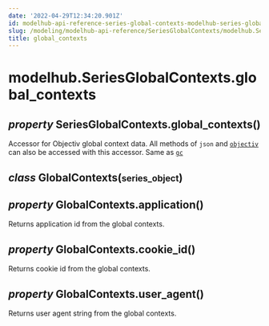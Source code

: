 ```yaml
---
date: '2022-04-29T12:34:20.901Z'
id: modelhub-api-reference-series-global-contexts-modelhub-series-global-contexts-global-contexts
slug: /modeling/modelhub-api-reference/SeriesGlobalContexts/modelhub.SeriesGlobalContexts.global-contexts/
title: global_contexts
---
```


# modelhub.SeriesGlobalContexts.global_contexts

<div>
<h2 class="signature-class"><span class="type-annotation"><em>property</em></span> <span class="additional-name">SeriesGlobalContexts.</span><span class="name">global_contexts(</span>)</h2>


<div class="content">

Accessor for Objectiv global context data. All methods of `json` and [`objectiv`](/docs/modeling/modelhub-api-reference/SeriesGlobalContexts/modelhub.SeriesGlobalContexts.objectiv/#modelhub.SeriesGlobalContexts.objectiv) can
also be accessed with this accessor. Same as [`gc`](/docs/modeling/modelhub-api-reference/SeriesGlobalContexts/modelhub.SeriesGlobalContexts.gc/#modelhub.SeriesGlobalContexts.gc)

<div class="class">
<h2 class="signature-class"><span class="type-annotation"><em>class</em></span> <span class="name">GlobalContexts(</span><small class="parameter-list"><span class="parameter" id="series_object">series_object</span></small>)</h2>


<div class="content">

<div>
<h2 class="signature-class"><span class="type-annotation"><em>property</em></span> <span class="additional-name">GlobalContexts.</span><span class="name">application(</span>)</h2>


<div class="content">

Returns application id from the global contexts.


</div>

</div>
<div>
<h2 class="signature-class"><span class="type-annotation"><em>property</em></span> <span class="additional-name">GlobalContexts.</span><span class="name">cookie_id(</span>)</h2>


<div class="content">

Returns cookie id from the global contexts.


</div>

</div>
<div>
<h2 class="signature-class"><span class="type-annotation"><em>property</em></span> <span class="additional-name">GlobalContexts.</span><span class="name">user_agent(</span>)</h2>


<div class="content">

Returns user agent string from the global contexts.


</div>

</div>

</div>

</div>

</div>

</div>
